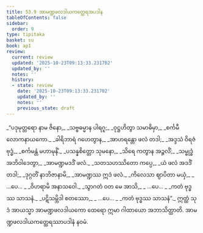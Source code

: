 ```yaml
---
title: 53.9 အာမဏ္ဍဖလဒါယကတ္ထေရအပဒါန
tableOfContents: false
sidebar:
  order: 9
type: tipitaka
basket: su
book: ap1
review:
  current: review
  updated: '2025-10-23T09:13:33.231702'
  updated_by: ''
  notes: ''
  history:
  - state: review
    date: '2025-10-23T09:13:33.231702'
    updated_by: ''
    notes: ''
    previous_state: draft
---
```



<ReviewStatus review={frontmatter.review} showDetails={true} />

<HypothesisAnnotation frontmatter={frontmatter} />

<DynamicBreadcrumb />

<Division number="74" book="ap1" e="ch" v="20" p="435">

<Paragraph number="6887" type="verses" book="ap1">
_“ပဒုမုတ္တရော နာမ ဇိနော,_  
_သဗ္ဗဓမ္မာန ပါရဂူ;_  
_ဝုဋ္ဌဟိတွာ သမာဓိမှာ,_  
_စင်္ကမီ လောကနာယကော._  

</Paragraph>

</Division>
<Division number="75" book="ap1" e="ch" v="20" p="435">

<Paragraph number="6888" type="verses" book="ap1">
_ခါရိဘာရံ ဂဟေတွာန,_  
_အာဟရန္တော ဖလံ တဒါ;_  
_အဒ္ဒသံ ဝိရဇံ ဗုဒ္ဓံ,_  
_စင်္ကမန္တံ မဟာမုနိံ._  

</Paragraph>

</Division>
<Division number="76" book="ap1" e="ch" v="20" p="435">

<Paragraph number="6889" type="verses" book="ap1">
_ပသန္နစိတ္တော သုမနော,_  
_သိရေ ကတွာန အဉ္ဇလိံ;_  
_သမ္ဗုဒ္ဓံ အဘိဝါဒေတွာ,_  
_အာမဏ္ဍမဒဒိံ ဖလံ._  

</Paragraph>

</Division>
<Division number="77" book="ap1" e="ch" v="20" p="435">

<Paragraph number="6890" type="verses" book="ap1">
_သတသဟဿိတော ကပ္ပေ,_  
_ယံ ဖလံ အဒဒိံ တဒါ;_  
_ဒုဂ္ဂတိံ နာဘိဇာနာမိ,_  
_အာမဏ္ဍဿ ဣဒံ ဖလံ._  

</Paragraph>

</Division>
<Division number="78" book="ap1" e="ch" v="20" p="435">

<Paragraph number="6891" type="verses" book="ap1">
_ကိလေသာ ဈာပိတာ မယှံ,_  
_ …ပေ… _  
_ဝိဟရာမိ အနာသဝေါ._  

</Paragraph>

</Division>
<Division number="79" book="ap1" e="ch" v="20" p="435">

<Paragraph number="6892" type="verses" book="ap1">
_သွာဂတံ ဝတ မေ အာသိ,_  
_ …ပေ… _  
_ကတံ ဗုဒ္ဓဿ သာသနံ._  

</Paragraph>

</Division>
<Division number="80" book="ap1" e="ch" v="20" p="435">

<Paragraph number="6893" type="verses" book="ap1">
_ပဋိသမ္ဘိဒါ စတဿော,_  
_ …ပေ… _  
_ကတံ ဗုဒ္ဓဿ သာသနံ”._  

</Paragraph>

<Paragraph number="6894" book="ap1">
ဣတ္ထံ သုဒံ အာယသ္မာ အာမဏ္ဍဖလဒါယကော ထေရော ဣမာ ဂါထာယော အဘာသိတ္ထာတိ.

</Paragraph>
</Division>

<Paragraph number="6895" type="center" book="ap1">
အာမဏ္ဍဖလဒါယကတ္ထေရဿာပဒါနံ နဝမံ.
</Paragraph>